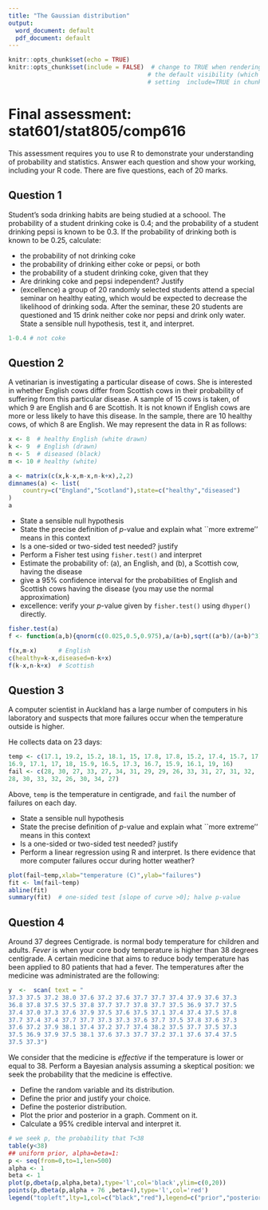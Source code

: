 ---
title: "The Gaussian distribution"
output:
  word_document: default
  pdf_document: default
---

```{r setup, include=FALSE}
knitr::opts_chunk$set(echo = TRUE)
knitr::opts_chunk$set(include = FALSE)  # change to TRUE when rendering solutions; this changes
                                       # the default visibility (which is overridden by explicitly
                                       # setting  include=TRUE in chunk options) 

```

# Final assessment:  stat601/stat805/comp616

This assessment requires you to use R to demonstrate your
understanding of probability and statistics.  Answer each question and
show your working, including your R code.  There are five questions,
each of 20 marks.


## Question 1

Student's soda drinking habits are being studied at a schoool.  The
probability of a student drinking coke is 0.4; and the probability of
a student drinking pepsi is known to be 0.3.  If the probability of
drinking both is known to be 0.25, calculate:

* the probability of not drinking coke
* the probability of drinking either coke or pepsi, or both
* the probability of a student drinking coke, given that they
* Are drinking coke and pepsi independent?  Justify
* (excellence) a group of 20 randomly selected students attend a
  special seminar on healthy eating, which would be expected to
  decrease the likelihood of drinking soda.  After the seminar, these
  20 students are questioned and 15 drink neither coke nor pepsi and
  drink only water.  State a sensible null hypothesis, test it, and
  interpret.



```{r}
1-0.4 # not coke
```

## Question 2

A vetinarian is investigating a particular disease of cows.  She is
interested in whether English cows differ from Scottish cows in their
probability of suffering from this particular disease.  A sample of 15
cows is taken, of which 9 are English and 6 are Scottish.  It is not
known if English cows are more or less likely to have this disease.
In the sample, there are 10 healthy cows, of which 8
are English.  We may represent the data in R as follows:
  

```{r,include=TRUE}
x <- 8  # healthy English (white drawn)
k <- 9  # English (drawn)
n <- 5  # diseased (black)
m <- 10 # healthy (white)

a <- matrix(c(x,k-x,m-x,n-k+x),2,2)
dimnames(a) <- list(
    country=c("England","Scotland"),state=c("healthy","diseased")
)
a
```

  * State a sensible null hypothesis
  * State the precise definition of $p$-value and explain what
    ``more extreme'' means in this context
  * Is a one-sided or two-sided test needed? justify
  * Perform a Fisher test using `fisher.test()` and interpret
  * Estimate the probability of: (a), an English, and (b), a
    Scottish cow, having the disease
  * give a 95\% confidence interval for the probabilities of English and Scottish cows having the disease (you may use the normal approximation)
  * excellence: verify your $p$-value given by `fisher.test()` using `dhyper()` directly.     


```{r}
fisher.test(a)
f <- function(a,b){qnorm(c(0.025,0.5,0.975),a/(a+b),sqrt((a*b)/(a+b)^3))}

f(x,m-x)      # English
c(healthy=k-x,diseased=n-k+x)
f(k-x,n-k+x)  # Scottish

```

## Question 3

A computer scientist in Auckland has a large number of computers in
his laboratory and suspects that more failures occur when the
temperature outside is higher.

He collects data on 23 days:


```{r,include=TRUE}
temp <- c(17.1, 19.2, 15.2, 18.1, 15, 17.8, 17.8, 15.2, 17.4, 15.7, 17.8, 
16.9, 17.1, 17, 18, 15.9, 16.5, 17.3, 16.7, 15.9, 16.1, 19, 16)
fail <- c(28, 30, 27, 33, 27, 34, 31, 29, 29, 26, 33, 31, 27, 31, 32, 
28, 30, 33, 32, 26, 30, 34, 27)
```

Above, `temp` is the temperature in centigrade, and `fail` the number
of failures on each day.

  * State a sensible null hypothesis
  * State the precise definition of $p$-value and explain what
    ``more extreme'' means in this context
  * Is a one-sided or two-sided test needed? justify
  * Perform a linear regression using R and interpret.  Is there
    evidence that more computer failures occur during hotter weather?


```{r}
plot(fail~temp,xlab="temperature (C)",ylab="failures")
fit <- lm(fail~temp)
abline(fit)
summary(fit)  # one-sided test [slope of curve >0]; halve p-value
```


## Question 4

Around 37 degrees Centigrade. is normal body temperature for children
and adults.  _Fever_ is when your core body temperature is higher than
38 degrees centigrade.  A certain medicine that aims to reduce body
temperature has been applied to 80 patients that had a fever.  The
temperatures after the medicine was administrated are the following:


```{r,include=TRUE}
y  <-  scan( text = "
37.3 37.5 37.2 38.0 37.6 37.2 37.6 37.7 37.7 37.4 37.9 37.6 37.3
36.8 37.8 37.5 37.5 37.8 37.7 37.7 37.8 37.7 37.5 36.9 37.7 37.5
37.4 37.0 37.3 37.6 37.9 37.5 37.6 37.5 37.1 37.4 37.4 37.5 37.8
37.7 37.4 37.4 37.7 37.7 37.3 37.3 37.6 37.7 37.5 37.8 37.6 37.3
37.6 37.2 37.9 38.1 37.4 37.2 37.7 37.4 38.2 37.5 37.7 37.5 37.3
37.5 36.9 37.9 37.5 38.1 37.6 37.3 37.7 37.2 37.1 37.6 37.4 37.5
37.5 37.3")
```

We consider that the medicine is _effective_ if the temperature is
lower or equal to 38.  Perform a Bayesian analysis assuming a
skeptical position: we seek the probability that the medicine is
effective.

* Define the random variable and its distribution.
* Define the prior and justify your choice.
* Define the posterior distribution.
* Plot the prior and posterior in a graph.  Comment on it.
* Calculate a 95% credible interval and interpret it.


```{r}
# we seek p, the probability that T<38
table(y<38)
## uniform prior, alpha=beta=1:
p <- seq(from=0,to=1,len=500)
alpha <- 1
beta <- 1
plot(p,dbeta(p,alpha,beta),type='l',col='black',ylim=c(0,20))
points(p,dbeta(p,alpha + 76 ,beta+4),type='l',col='red')
legend("topleft",lty=1,col=c("black","red"),legend=c("prior","posterior"))
```


